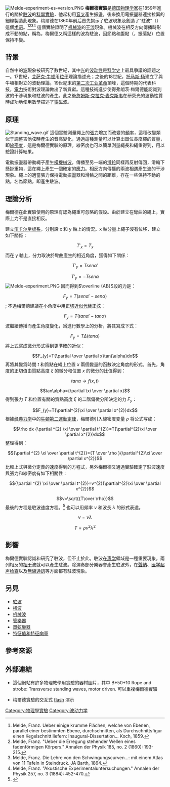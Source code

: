 [[File:Melde-experiment-es-version.PNG|thumb]]
'''梅爾德實驗'''是[[德国|德国]][[物理学家|物理学家]]{{link-en|弗朗茨·梅爾德|Franz Melde}}在1859年進行的關於[[駐波|駐波]]的[[实验|科學實驗]]，他起初用[[音叉|音叉]]產生振盪，後來換用電振盪器連接拉緊的細線製造此現象。梅爾德在1860年前后首先揭示了駐波現象及創造了“駐波”（{{lang-de|stehende Welle, Stehwelle}}）這個[[术语|术语]]。<ref>Melde, Franz. Ueber einige krumme Flächen, welche von Ebenen, parallel einer bestimmten Ebene, durchschnitten, als Durchschnittsfigur einen Kegelschnitt liefern: Inaugural-Dissertation... Koch, 1859.</ref><ref>Melde, Franz. "Ueber die Erregung stehender Wellen eines fadenförmigen Körpers." Annalen der Physik 185, no. 2 (1860): 193-215.</ref><ref>Melde, Franz. Die Lehre von den Schwingungscurven...: mit einem Atlas von 11 Tafeln in Steindruck. JA Barth, 1864.</ref><ref>Melde, Franz. "Akustische Experimentaluntersuchungen." Annalen der Physik 257, no. 3 (1884): 452-470.</ref>
這個實驗證明了[[机械波|机械波]]的[[干涉|干涉]]現象。機械波在相反方向傳播時形成不動的點，稱為{{link-en|節點 (物理)|Node (physics)|節點}}，梅爾德又稱這樣的波為駐波，因節點和腹點（{{lang-en|antinode}}，振蕩點）位置保持不變。

==背景==
自然中的[[波|波]]現象被研究了數世紀，其中[[光|光]]的[[波粒二象性|波动性]]是[[科学史|科学史]]上最具爭議的話題之一。17世紀，[[艾萨克·牛顿|艾萨克·牛顿]]用[[粒子|粒子]]理論描述光；之後的18世紀，[[托马斯·杨|托马斯·杨]]建立了與牛頓相對立的波動理論。19世紀末的[[第二次工业革命|第二次工业革命]]頂峰，這個時期的代表科技，[[電力|電力]]技術對波理論做出了新貢獻。這種技術進步使得弗朗茨·梅爾德能認識到波的干涉現象和駐波的產生。此之後[[詹姆斯·克拉克·麦克斯韦|詹姆斯·克拉克·麦克斯韦]]在研究光的波動性質時成功地使用數學描述了[[电磁辐射|電磁波]]。

==原理==
[[File:Standing_wave.gif|left]]
這個實驗測量繩上的[[張力|張力]]增加而改變的[[頻率#波的频率|頻率]]，這種改變類似于調整吉他弦時產生的音高變化，通過這種測量可以計算出單位長度繩的質量，即[[線密度|線密度]]，這是梅爾德實驗的原理。線密度也可以簡單測量繩長和繩重得到，用以驗證計算結果。

電動振盪器帶動繩子產生[[横波|橫機械波]]，傳播至另一端的[[滑轮|滑轮]]同樣再反射傳回，滑輪下懸掛重物，這在繩上產生一個確定的[[應力|應力]]。相反方向傳播的兩波相遇產生波的干涉現象。繩上的適當張力保持電動振盪器和滑輪之間的距離，存在一些保持不動的點，名為節點，即產生駐波。

==理論分析==
梅爾德在此實驗使用的原理有認為繩重可忽略的假設。由於建立在彎曲的繩上，實際上力不是直接相反。

建立[[笛卡尔坐标系|笛卡尔坐标系]]，分别設 x 和 y 軸上的情況。x 軸分量上繩子沒有位移，建立如下關係：
:<math>T'_{x}=T_{x}</math>
而在 y 軸上，分力取決於彎曲產生的相近角度，獲得如下關係︰
:<math>T'_{y}=Tsen\alpha'</math>
:<math>T'_{y}=-Tsen\alpha</math>
[[File:Melde-experiment.PNG|thumb]]
因而得到<math>\overline {AB}</math>段的力是：
:<math>F_{y}=T(sen\alpha'-sen\alpha)</math> ;
不過梅爾德建議在小角度中用[[正切|正切]][[渐近分析#渐进等价|近似代替]][[正弦|正弦]]：
:<math>F_{y}=T(tan\alpha'-tan\alpha)</math>
波繼續傳播而產生角度變化，爲進行數學上的分析，將其寫成下式：
:<math>F_{y}=T\Delta(tan\alpha)</math>
將上式寫成[[微分|微分]]形式得到更準確的近似：
:<math>F_{y}=T{\partial \over \partial x}tan(\alpha)dx</math>
再將其變爲時間 <math>t</math> 和質點在繩上位置 <math>x</math> 兩個變量的函數決定角度的形式。首先，角度的正切值由質點高度 <math>\xi</math> 的微分和位置 <math>x</math> 的微分的比值得到：
:<math>tan\alpha \rightarrow f(x,t)</math>
:<math>tan\alpha={\partial \xi \over \partial x}</math>
得到張力 <math>T</math> 和位置有關的質點高度 <math>\xi</math> 的二階偏微分所決定的力 <math>F_{y}</math>：
:<math>F_{y}=T{\partial^{2}\xi \over \partial x^{2}}dx</math>
根據[[经典力学|经典力学]]中的[[牛頓第二運動定律|牛頓第二運動定律]]，梅爾德引入線密度变量 <math>\rho</math> 将公式写成：
:<math>\rho dx {\partial ^{2} \xi \over \partial t^{2}}=T{\partial^{2}\xi \over \partial x^{2}}dx</math>
整理得到：
:<math>{\partial ^{2} \xi \over \partial t^{2}}={T \over \rho }{\partial^{2}\xi \over \partial x^{2}}</math>
比較上式與微分定義的速度得到的方程式，另外梅爾德又通過實驗確定了駐波速度與張力和線密度有如下相關性：
:<math>{\partial ^{2} \xi \over \partial t^{2}}=v^{2}{\partial^{2}\xi \over \partial x^{2}}</math>
:<math>v=\sqrt{{T\over \rho}}</math>
最後的方程是駐波速度方程。<ref>{{cite web|url=http://hyperphysics.phy-astr.gsu.edu/hbase/Waves/string.html|title=Wave Velocity in String|department=物理和天文系|website=[[喬治亞州立大學|喬治亞州立大學]] HyperPhysics 計劃|language=en|trans-title=絃上的波速|access-date=2018-04-24|archive-date=2019-03-07|archive-url=https://web.archive.org/web/20190307024109/http://hyperphysics.phy-astr.gsu.edu/hbase/Waves/string.html|dead-url=no}}</ref> 也可以用頻率 <math>\nu</math> 和波長 <math>\lambda</math> 的形式表達。
:<math>v=\nu\lambda</math>
:<math>T=\rho \nu ^{2} \lambda^{2}</math>

==影響==
梅爾德實驗認識和研究了駐波，但不止於此。駐波在[[声学|声学]]領域是一種重要現象，兩列相反的[[相干性|相干]]波就可以產生駐波。除演奏部分樂器會產生駐波外，在[[聲納|聲納]]、[[医学超声检查|医学超声检查]]以及[[無線通訊|無線通訊]]等方面都有駐波現象。

==另見==
*[[駐波|駐波]]
*[[横波|横波]]
*[[机械波|机械波]]
*[[管樂器|管樂器]]
*[[單弦樂器|單弦樂器]]
*[[特征值和特征向量|特征值和特征向量]]

==參考來源==
{{Reflist}}

==外部連結==
*{{cite web|url=http://jedlik.phy.bme.hu/~hartlein/www.mip.berkeley.edu/physics/noteindex.html|title=Index to All Physics Demonstrations|website=[[加利福尼亞大學柏克萊分校|加利福尼亞大學柏克萊分校]]物理講座演示的鏡像網站|language=en|trans-title=全部物理演示的索引|access-date=2018-04-24|archive-date=2018-04-11|archive-url=https://web.archive.org/web/20180411164644/http://jedlik.phy.bme.hu/~hartlein/www.mip.berkeley.edu/physics/noteindex.html|dead-url=no}} 這個網站有許多物理教學用實驗的器材圖片，其中 B+50+10 Rope and strobe: Transverse standing waves, motor driven. 可以重複梅爾德實驗
*{{cite web|url=http://www.sciences.univ-nantes.fr/sites/genevieve_tulloue/Ondes/ondes_stationnaires/melde.php|title=Corde de Melde|author=Geneviève Tulloue|language=fr|trans-title=梅爾德的繩|access-date=2018-04-24|archive-date=2018-04-24|archive-url=https://web.archive.org/web/20180424202523/http://www.sciences.univ-nantes.fr/sites/genevieve_tulloue/Ondes/ondes_stationnaires/melde.php|dead-url=no}} 梅爾德實驗的交互式 [[Swf|flash]] 演示

[[Category:物理學實驗|Category:物理學實驗]]
[[Category:波动力学|Category:波动力学]]